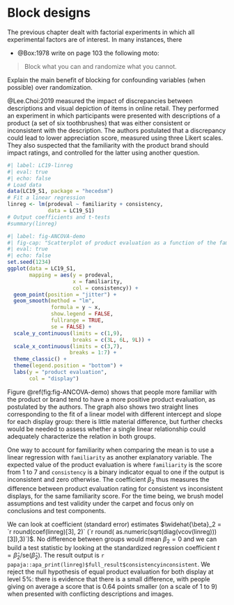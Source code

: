 # Block designs

The previous chapter dealt with factorial experiments in which all experimental factors are of interest. In many instances, there 

::: yourturn

- @Box:1978 write on page 103 the following moto:

> Block what you can and randomize what you cannot.

Explain the main benefit of blocking for confounding variables (when possible) over randomization.

:::



::: { .example name="Inconsistency of product description and image in online retailing"}

@Lee.Choi:2019 measured the impact of discrepancies between descriptions and visual depiction of items in online retail. They performed an experiment in which participants were presented with descriptions of a product (a set of six toothbrushes) that was either consistent or inconsistent with the description. The authors postulated that a discrepancy could lead to lower appreciation score, measured using three Likert scales. They also suspected that the familiarity with the product brand should impact ratings, and controlled for the latter using another question.

```r
#| label: LC19-linreg
#| eval: true
#| echo: false
# Load data
data(LC19_S1, package = "hecedsm")
# Fit a linear regression
linreg <- lm(prodeval ~ familiarity + consistency,
             data = LC19_S1)
# Output coefficients and t-tests
#summary(linreg)
```


```r
#| label: fig-ANCOVA-demo
#| fig-cap: "Scatterplot of product evaluation as a function of the familiarity score, split by experimental manipulation."
#| eval: true
#| echo: false
set.seed(1234)
ggplot(data = LC19_S1, 
       mapping = aes(y = prodeval, 
                     x = familiarity, 
                     col = consistency)) + 
  geom_point(position = "jitter") + 
  geom_smooth(method = "lm", 
              formula = y ~ x,
              show.legend = FALSE,
              fullrange = TRUE,
              se = FALSE) +
  scale_y_continuous(limits = c(1,9),
                     breaks = c(3L, 6L, 9L)) +
  scale_x_continuous(limits = c(3,7),
                    breaks = 1:7) + 
  theme_classic() + 
  theme(legend.position = "bottom") +
  labs(y = "product evaluation",
       col = "display")
```

Figure \@ref(fig:fig-ANCOVA-demo) shows that people more familiar with the product or brand tend to have a more positive product evaluation, as postulated by the authors. The graph also shows two straight lines corresponding to the fit of a linear model with different intercept and slope for each display group: there is little material difference, but further checks would be needed to assess whether a single linear relationship could adequately characterize the relation in both groups.

One way to account for familiarity when comparing the mean is to use a linear regression with `familiarity` as another explanatory variable. The expected value of the product evaluation is
\begin{align*}
\mathsf{E}(\texttt{prodeval}) = \beta_0 + \beta_1 \texttt{familiarity} + \beta_2 \texttt{consistency},
\end{align*}
where $\texttt{familiarity}$ is the score from 1 to 7 and $\texttt{consistency}$ is a binary indicator equal to one if the output is inconsistent and zero otherwise. 
The coefficient $\beta_2$ thus measures the difference between product evaluation rating for consistent vs inconsistent displays, for the same familiarity score. For the time being, we brush model assumptions and test validity under the carpet and focus only on conclusions and test components.


We can look at coefficient (standard error) estimates $\widehat{\beta}_2 = `r round(coef(linreg)[3], 2)` (`r round( as.numeric(sqrt(diag(vcov(linreg)))[3]),3)`)$.
No difference between groups would mean $\beta_2=0$ and we can build a test statistic by looking at the standardized regression coefficient $t = \widehat{\beta}_2/\mathsf{se}(\widehat{\beta}_2)$. The result output is `r papaja::apa_print(linreg)$full_result$consistencyinconsistent`. We reject the null hypothesis of equal product evaluation for both display at level 5%: there is evidence that there is a small difference, with people giving on average a score that is 0.64 points smaller (on a scale of 1 to 9) when presented with conflicting descriptions and images.



:::